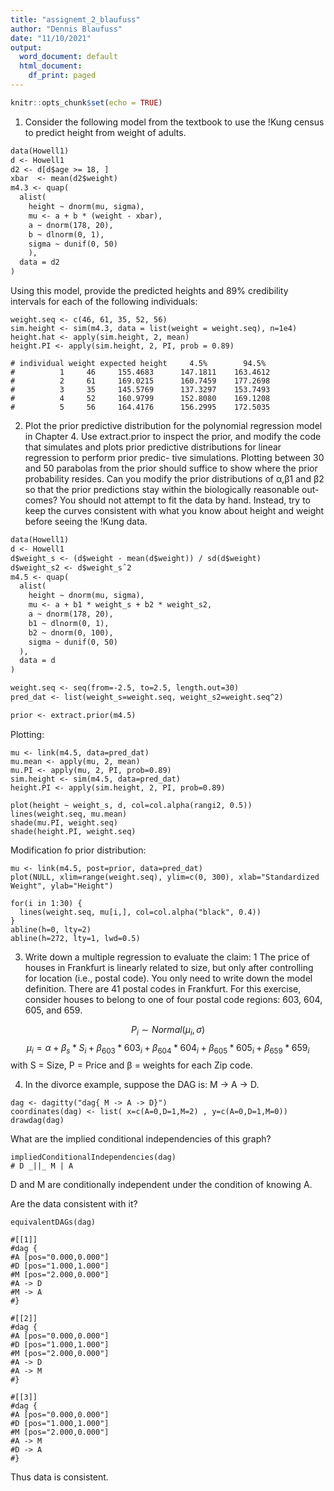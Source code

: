```yaml
---
title: "assignemt_2_blaufuss"
author: "Dennis Blaufuss"
date: "11/10/2021"
output:
  word_document: default
  html_document:
    df_print: paged
---
```


```r
knitr::opts_chunk$set(echo = TRUE)
```

1. Consider the following model from the textbook to use the !Kung census to predict height from weight of adults.

```m4.3
data(Howell1)
d <- Howell1
d2 <- d[d$age >= 18, ]
xbar  <- mean(d2$weight)
m4.3 <- quap(
  alist(
    height ~ dnorm(mu, sigma),
    mu <- a + b * (weight - xbar),
    a ~ dnorm(178, 20),
    b ~ dlnorm(0, 1),
    sigma ~ dunif(0, 50)
    ),
  data = d2
)
```

Using this model, provide the predicted heights and 89% credibility intervals for each of the following individuals:

```Q1
weight.seq <- c(46, 61, 35, 52, 56)
sim.height <- sim(m4.3, data = list(weight = weight.seq), n=1e4)
height.hat <- apply(sim.height, 2, mean)
height.PI <- apply(sim.height, 2, PI, prob = 0.89)

# individual weight expected height     4.5%        94.5%
#          1     46     155.4683      147.1811    163.4612
#          2     61     169.0215      160.7459    177.2698
#          3     35     145.5769      137.3297    153.7493
#          4     52     160.9799      152.8080    169.1208
#          5     56     164.4176      156.2995    172.5035
```



2. Plot the prior predictive distribution for the polynomial regression model in Chapter 4. Use extract.prior to inspect the prior, and modify the code that simulates and plots prior predictive distributions for linear regression to perform prior predic- tive simulations. Plotting between 30 and 50 parabolas from the prior should suffice to show where the prior probability resides. Can you modify the prior distributions of α,β1 and β2 so that the prior predictions stay within the biologically reasonable out- comes? You should not attempt to fit the data by hand. Instead, try to keep the curves consistent with what you know about height and weight before seeing the !Kung data.

```m4.5
data(Howell1)
d <- Howell1
d$weight_s <- (d$weight - mean(d$weight)) / sd(d$weight)
d$weight_s2 <- d$weight_sˆ2
m4.5 <- quap(
  alist(
    height ~ dnorm(mu, sigma),
    mu <- a + b1 * weight_s + b2 * weight_s2,
    a ~ dnorm(178, 20),
    b1 ~ dlnorm(0, 1),
    b2 ~ dnorm(0, 100),
    sigma ~ dunif(0, 50)
  ),
  data = d
)

weight.seq <- seq(from=-2.5, to=2.5, length.out=30)
pred_dat <- list(weight_s=weight.seq, weight_s2=weight.seq^2)

prior <- extract.prior(m4.5)
```

Plotting:

```Q2_plot
mu <- link(m4.5, data=pred_dat)
mu.mean <- apply(mu, 2, mean)
mu.PI <- apply(mu, 2, PI, prob=0.89)
sim.height <- sim(m4.5, data=pred_dat)
height.PI <- apply(sim.height, 2, PI, prob=0.89)

plot(height ~ weight_s, d, col=col.alpha(rangi2, 0.5))
lines(weight.seq, mu.mean)
shade(mu.PI, weight.seq)
shade(height.PI, weight.seq)
```

Modification fo prior distribution:

```Q2
mu <- link(m4.5, post=prior, data=pred_dat)
plot(NULL, xlim=range(weight.seq), ylim=c(0, 300), xlab="Standardized Weight", ylab="Height")

for(i in 1:30) {
  lines(weight.seq, mu[i,], col=col.alpha("black", 0.4))
}
abline(h=0, lty=2)
abline(h=272, lty=1, lwd=0.5)
```



3. Write down a multiple regression to evaluate the claim: 1
The price of houses in Frankfurt is linearly related to size, but only after controlling for location (i.e., postal code).
You only need to write down the model definition.
There are 41 postal codes in Frankfurt. For this exercise, consider houses to belong to one of four postal code regions: 603, 604, 605, and 659.

$$P_{i} ∼Normal(μ_{i},σ)$$
$$μ_{i} = α + β_{s} * S_{i} + β_{603} * 603_{i} + β_{604} * 604_{i} + β_{605} * 605_{i} + β_{659} * 659_{i}$$
with S = Size, P = Price and β = weights for each Zip code.

4. In the divorce example, suppose the DAG is: M → A → D. 
```dag
dag <- dagitty("dag{ M -> A -> D}")
coordinates(dag) <- list( x=c(A=0,D=1,M=2) , y=c(A=0,D=1,M=0))
drawdag(dag)
```

What are the implied conditional independencies of this graph?

```dag_plot
impliedConditionalIndependencies(dag)
# D _||_ M | A
```
D and M are conditionally independent under the condition of knowing A.

Are the data consistent with it?

```dag_equivalents
equivalentDAGs(dag)

#[[1]]
#dag {
#A [pos="0.000,0.000"]
#D [pos="1.000,1.000"]
#M [pos="2.000,0.000"]
#A -> D
#M -> A
#}

#[[2]]
#dag {
#A [pos="0.000,0.000"]
#D [pos="1.000,1.000"]
#M [pos="2.000,0.000"]
#A -> D
#A -> M
#}

#[[3]]
#dag {
#A [pos="0.000,0.000"]
#D [pos="1.000,1.000"]
#M [pos="2.000,0.000"]
#A -> M
#D -> A
#}
```
Thus data is consistent.
